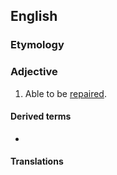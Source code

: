 ==English==

===Etymology===
{{suffix|en|repair|able}}

===Adjective===
{{en-adj}}

# Able to be [[repair]]ed.
#: {{syn|en|reparable|fixable|mendable|rectifiable}}
#: {{ux|en|Luckily, the damage from the accident was '''repairable'''.}}

====Derived terms====
* {{l|en|repairability}}

====Translations====
{{trans-see|able to be repaired|reparable}}